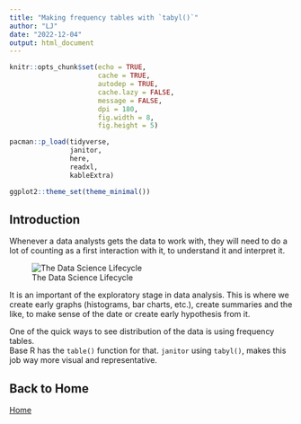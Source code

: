 ```yaml
---
title: "Making frequency tables with `tabyl()`"
author: "LJ"
date: "2022-12-04"
output: html_document
---
```


```r
knitr::opts_chunk$set(echo = TRUE, 
                      cache = TRUE,
                      autodep = TRUE,
                      cache.lazy = FALSE,
                      message = FALSE, 
                      dpi = 180,
                      fig.width = 8, 
                      fig.height = 5)

pacman::p_load(tidyverse,
               janitor,
               here,
               readxl,
               kableExtra)

ggplot2::theme_set(theme_minimal())

```

## Introduction

Whenever a data analysts gets the data to work with, they will need to do a lot of counting 
as a first interaction with it, to understand it and interpret it.

![The Data Science Lifecycle](here::here("docs","assets","data-science-explore.png"))

It is an important of the exploratory stage in data analysis.  This is where we create early 
graphs (histograms, bar charts, etc.), create summaries and the like, to make sense of the date or 
create early hypothesis from it.

One of the quick ways to see distribution of the data is using frequency tables.  
Base R has the `table()` function for that.  `janitor` using `tabyl()`, makes this job 
way more visual and representative.  



## Back to Home

[Home](index.html)

























